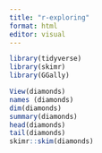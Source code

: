 ```yaml
---
title: "r-exploring"
format: html
editor: visual
---
```


```r
library(tidyverse)
library(skimr)
library(GGally)
```

```r
View(diamonds)
names (diamonds)
dim(diamonds)
summary(diamonds)
head(diamonds)
tail(diamonds)
skimr::skim(diamonds)
```
